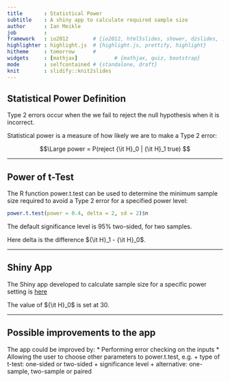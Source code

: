 ```yaml
---
title       : Statistical Power
subtitle    : A shiny app to calculate required sample size
author      : Ian Meikle
job         : 
framework   : io2012        # {io2012, html5slides, shower, dzslides, ...}
highlighter : highlight.js  # {highlight.js, prettify, highlight}
hitheme     : tomorrow      # 
widgets     : [mathjax]            # {mathjax, quiz, bootstrap}
mode        : selfcontained # {standalone, draft}
knit        : slidify::knit2slides
---
```


## Statistical Power Definition

Type 2 errors occur when the we fail to reject the null hypothesis when it is 
incorrect.

Statistical power is a measure of how likely we are to make a Type 2 error:

$$\Large power = P(reject {\it H}_0 | {\it H}_1 true) $$

---

## Power of t-Test

The R function power.t.test can be used to determine the minimum sample size 
required to avoid a Type 2 error for a specified power level:

```r
power.t.test(power = 0.4, delta = 2, sd = 2)$n
```

The default significance level is 95% two-sided, for two samples.

Here delta is the difference ${\it H}_1 - {\it H}_0$.

---

## Shiny App

The Shiny app developed to calculate sample size for a specific power setting is 
[here](http://imeikle.shinyapps.io/app-1/)

The value of ${\it H}_0$ is set at 30.

---

## Possible improvements to the app

The app could be improved by:
* Performing error checking on the inputs
* Allowing the user to choose other parameters to power.t.test, e.g.
    + type of t-test: one-sided or two-sided
    + significance level
    + alternative: one-sample, two-sample or paired
